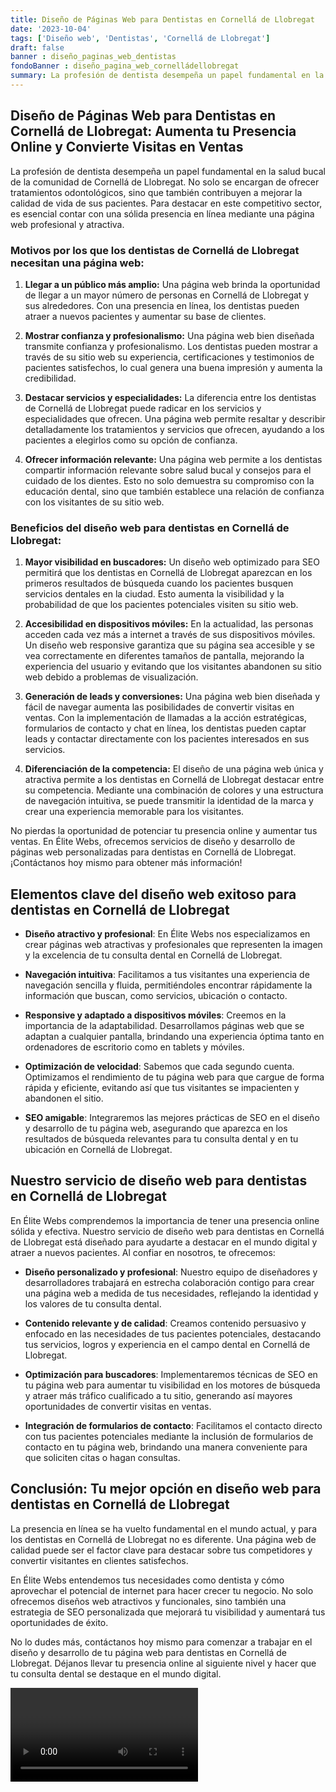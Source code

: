 ```yaml
---
title: Diseño de Páginas Web para Dentistas en Cornellá de Llobregat
date: '2023-10-04'
tags: ['Diseño web', 'Dentistas', 'Cornellá de Llobregat']
draft: false
banner : diseño_paginas_web_dentistas
fondoBanner : diseño_pagina_web_cornelládellobregat
summary: La profesión de dentista desempeña un papel fundamental en la salud bucal de la comunidad de Cornellá de Llobregat. No solo se encargan de ofrecer tratamientos odontológicos, sino que también contribuyen a mejorar la calidad de vida de sus pacientes. Para destacar en este competitivo sector, es esencial contar con una sólida presencia en línea mediante una página web profesional y atractiva.
---
```


## Diseño de Páginas Web para Dentistas en Cornellá de Llobregat: Aumenta tu Presencia Online y Convierte Visitas en Ventas

La profesión de dentista desempeña un papel fundamental en la salud bucal de la comunidad de Cornellá de Llobregat. No solo se encargan de ofrecer tratamientos odontológicos, sino que también contribuyen a mejorar la calidad de vida de sus pacientes. Para destacar en este competitivo sector, es esencial contar con una sólida presencia en línea mediante una página web profesional y atractiva.

### Motivos por los que los dentistas de Cornellá de Llobregat necesitan una página web:

1. **Llegar a un público más amplio:** Una página web brinda la oportunidad de llegar a un mayor número de personas en Cornellá de Llobregat y sus alrededores. Con una presencia en línea, los dentistas pueden atraer a nuevos pacientes y aumentar su base de clientes.

2. **Mostrar confianza y profesionalismo:** Una página web bien diseñada transmite confianza y profesionalismo. Los dentistas pueden mostrar a través de su sitio web su experiencia, certificaciones y testimonios de pacientes satisfechos, lo cual genera una buena impresión y aumenta la credibilidad.

3. **Destacar servicios y especialidades:** La diferencia entre los dentistas de Cornellá de Llobregat puede radicar en los servicios y especialidades que ofrecen. Una página web permite resaltar y describir detalladamente los tratamientos y servicios que ofrecen, ayudando a los pacientes a elegirlos como su opción de confianza.

4. **Ofrecer información relevante:** Una página web permite a los dentistas compartir información relevante sobre salud bucal y consejos para el cuidado de los dientes. Esto no solo demuestra su compromiso con la educación dental, sino que también establece una relación de confianza con los visitantes de su sitio web.

### Beneficios del diseño web para dentistas en Cornellá de Llobregat:

1. **Mayor visibilidad en buscadores:** Un diseño web optimizado para SEO permitirá que los dentistas en Cornellá de Llobregat aparezcan en los primeros resultados de búsqueda cuando los pacientes busquen servicios dentales en la ciudad. Esto aumenta la visibilidad y la probabilidad de que los pacientes potenciales visiten su sitio web.

2. **Accesibilidad en dispositivos móviles:** En la actualidad, las personas acceden cada vez más a internet a través de sus dispositivos móviles. Un diseño web responsive garantiza que su página sea accesible y se vea correctamente en diferentes tamaños de pantalla, mejorando la experiencia del usuario y evitando que los visitantes abandonen su sitio web debido a problemas de visualización.

3. **Generación de leads y conversiones:** Una página web bien diseñada y fácil de navegar aumenta las posibilidades de convertir visitas en ventas. Con la implementación de llamadas a la acción estratégicas, formularios de contacto y chat en línea, los dentistas pueden captar leads y contactar directamente con los pacientes interesados en sus servicios.

4. **Diferenciación de la competencia:** El diseño de una página web única y atractiva permite a los dentistas en Cornellá de Llobregat destacar entre su competencia. Mediante una combinación de colores y una estructura de navegación intuitiva, se puede transmitir la identidad de la marca y crear una experiencia memorable para los visitantes.

No pierdas la oportunidad de potenciar tu presencia online y aumentar tus ventas. En Élite Webs, ofrecemos servicios de diseño y desarrollo de páginas web personalizadas para dentistas en Cornellá de Llobregat. ¡Contáctanos hoy mismo para obtener más información!

<GifSeo />

<Cta />

## Elementos clave del diseño web exitoso para dentistas en Cornellá de Llobregat

- **Diseño atractivo y profesional**: En Élite Webs nos especializamos en crear páginas web atractivas y profesionales que representen la imagen y la excelencia de tu consulta dental en Cornellá de Llobregat.

- **Navegación intuitiva**: Facilitamos a tus visitantes una experiencia de navegación sencilla y fluida, permitiéndoles encontrar rápidamente la información que buscan, como servicios, ubicación o contacto.

- **Responsive y adaptado a dispositivos móviles**: Creemos en la importancia de la adaptabilidad. Desarrollamos páginas web que se adaptan a cualquier pantalla, brindando una experiencia óptima tanto en ordenadores de escritorio como en tablets y móviles.

- **Optimización de velocidad**: Sabemos que cada segundo cuenta. Optimizamos el rendimiento de tu página web para que cargue de forma rápida y eficiente, evitando así que tus visitantes se impacienten y abandonen el sitio.

- **SEO amigable**: Integraremos las mejores prácticas de SEO en el diseño y desarrollo de tu página web, asegurando que aparezca en los resultados de búsqueda relevantes para tu consulta dental y en tu ubicación en Cornellá de Llobregat.

## Nuestro servicio de diseño web para dentistas en Cornellá de Llobregat

En Élite Webs comprendemos la importancia de tener una presencia online sólida y efectiva. Nuestro servicio de diseño web para dentistas en Cornellá de Llobregat está diseñado para ayudarte a destacar en el mundo digital y atraer a nuevos pacientes. Al confiar en nosotros, te ofrecemos:

- **Diseño personalizado y profesional**: Nuestro equipo de diseñadores y desarrolladores trabajará en estrecha colaboración contigo para crear una página web a medida de tus necesidades, reflejando la identidad y los valores de tu consulta dental.

- **Contenido relevante y de calidad**: Creamos contenido persuasivo y enfocado en las necesidades de tus pacientes potenciales, destacando tus servicios, logros y experiencia en el campo dental en Cornellá de Llobregat.

- **Optimización para buscadores**: Implementaremos técnicas de SEO en tu página web para aumentar tu visibilidad en los motores de búsqueda y atraer más tráfico cualificado a tu sitio, generando así mayores oportunidades de convertir visitas en ventas.

- **Integración de formularios de contacto**: Facilitamos el contacto directo con tus pacientes potenciales mediante la inclusión de formularios de contacto en tu página web, brindando una manera conveniente para que soliciten citas o hagan consultas.

## Conclusión: Tu mejor opción en diseño web para dentistas en Cornellá de Llobregat

La presencia en línea se ha vuelto fundamental en el mundo actual, y para los dentistas en Cornellá de Llobregat no es diferente. Una página web de calidad puede ser el factor clave para destacar sobre tus competidores y convertir visitantes en clientes satisfechos.

En Élite Webs entendemos tus necesidades como dentista y cómo aprovechar el potencial de internet para hacer crecer tu negocio. No solo ofrecemos diseños web atractivos y funcionales, sino también una estrategia de SEO personalizada que mejorará tu visibilidad y aumentará tus oportunidades de éxito.

No lo dudes más, contáctanos hoy mismo para comenzar a trabajar en el diseño y desarrollo de tu página web para dentistas en Cornellá de Llobregat. Déjanos llevar tu presencia online al siguiente nivel y hacer que tu consulta dental se destaque en el mundo digital.

<Video />

<CtaBot job='Dentistas' city='Cornellá de Llobregat'/>

<Gmaps query='Cornellá de Llobregat+españa+maps' />
